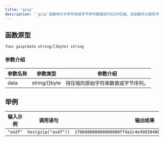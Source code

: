 ```yaml
---
title: 'gzip'
description: '`gzip`函数用于对字符串或字节序列数据进行GZIP压缩。该函数可以接受字符串或字节序列作为输入，并返回一个GZIP压缩后的字符串。'
---
```


## 函数原型

`func gzip(data string/[]byte) string`

### 参数介绍

| 参数名称  | 参数类型  | 参数介绍                     |
|-------|-------|--------------------------|
| data  | string/[]byte | 待压缩的原始字符串数据或字节序列。  |

## 举例

| 输入示例   | 调用语句                     | 输出结果                                         |
|--------|--------------------------|----------------------------------------------|
| `"asdf"` | `hex(gzip("asdf"))`           | `1f8b08000000000000ff4a2c4e4903040000ffffbdf3295104000000`|